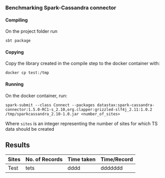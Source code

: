 ### Benchmarking Spark-Cassandra connector

#### Compiling
On the project folder run
```
sbt package
```

#### Copying
Copy the library created in the compile step to the docker container with:
```
docker cp test:/tmp
```

#### Running
On the docker container, run:
```
spark-submit --class Connect --packages datastax:spark-cassandra-connector:1.5.0-RC1-s_2.10,org.clapper:grizzled-slf4j_2.11:1.0.2 /tmp/sparkcassandra_2.10-1.0.jar <number_of_sites>
```
Where `sites` is an integer representing the number of sites for which TS data should be created


## Results
Sites | No. of Records | Time taken | Time/Record
----- | -------------- | ---------- | -----------
Test  | tets           |dddd        | ddddddd
